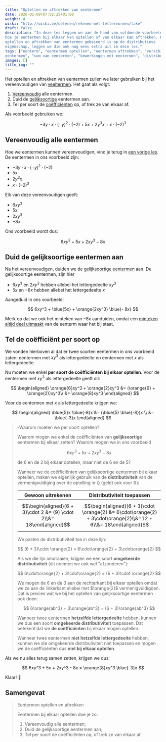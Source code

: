 ```yaml
---
title: "Optellen en aftrekken van eentermen"
date: 2020-01-09T07:02:25+01:00
weight: 4
wiski: "http://wiski.be/oefenen/rekenen-met-lettervormen/take"
draft: false
description: "In deze les leggen we aan de hand van voldoende voorbeelden uit
hoe je eentermen bij elkaar kan optellen of van elkaar kan aftrekken. Omdat het
optellen en aftrekken van eentermen gebaseerd is op de distributieve
eigenschap, leggen we die ook nog eens extra uit in deze les."
tags: ["eenterm", "eentermen optellen", "eentermen aftrekken", "verschil van
eentermen", "som van eentermen", "bewerkingen met eentermen", "distributiviteit"]
images: []
title_img: ""
---
```


Het optellen en aftrekken van eentermen zullen we later gebruiken bij het
vereenvoudigen van [veeltermen](../../veeltermen). Het gaat als volgt:

1. [Vereenvoudig](../vereenvoudigen) alle eentermen.
2. Duid de [gelijksoortige](../eenterm#gelijksoortige-eentermen) eentermen aan.
3. Tel per soort de [coëfficiënten](../eenterm#coëfficiënt-en-lettergedeelte)
   op, of trek ze van elkaar af.

Als voorbeeld gebruiken we:


$$
-3y\cdot x\cdot(-y)^2\cdot (-2) + 5x + 2y^3x + x\cdot (-2)^3
$$


## Vereenvoudig alle eentermen

Hoe we eentermen kunnen vereenvoudigen, vind je terug in [een vorige
les](../vereenvoudigen). De eentermen in ons voorbeeld zijn:

-   $-3y\cdot x\cdot(-y)^2\cdot (-2)$
-   $5x$
-   $2y^3x$
-   $x\cdot (-2)^3$

Elk van deze vereenvoudigen geeft:

-   $6xy^3$
-   $5x$
-   $2xy^3$
-   $-8x$

Ons voorbeeld wordt dus:


$$
6xy^3 + 5x + 2xy^3 - 8x
$$


## Duid de gelijksoortige eentermen aan

Na het vereenvoudigen, duiden we de [gelijksoortige
eentermen](../eenterm/#gelijksoortige-eentermen) aan. De gelijksoortige
eentermen, zijn hier

-   $6xy^3$ en $2xy^3$ hebben allebei het lettergedeelte $xy^3$
-   $5x$ en $-8x$ hebben allebei het lettergedeelte $x$

Aangeduid in ons voorbeeld:


$$
6xy^3 + \blue{5x} + \orange{2xy^3} \blue{- 8x}
$$


Merk op dat we ook het minteken van $- 8x$ aanduiden, omdat een
[minteken altijd deel uitmaakt](../eenterm/#coëfficiënt-en-lettergedeelte) van
de eenterm waar het bij staat.

## Tel de coëfficiënt per soort op

We vonden hierboven al dat er twee soorten eentermen in ons voorbeeld zaten:
eentermen met $xy^3$ als lettergedeelte en eentermen met $x$ als
lettergedeelte.

Nu moeten we enkel **per soort de coëfficiënten bij elkaar optellen**. Voor de
eentermen met $xy^3$ als lettergedeelte geeft dit:

$$
\begin{aligned}
\orange{6}xy^3 + \orange{2}xy^3 &= (\orange{6} + \orange{2})xy^3\\
&= \orange{8}xy^3
\end{aligned}
$$

Voor de eentermen met $x$ als lettergedeelte krijgen we:

$$
\begin{aligned}
\blue{5}x \blue{-8}x &= (\blue{5} \blue{-8})x \\
&= \blue{-3}x
\end{aligned}
$$

> -Waarom moeten we per soort optellen?
> 
> Waarom mogen we enkel de coëfficiënten van **gelijksoortige** eentermen bij
> elkaar zetten? Waarom mogen we in ons voorbeeld
> 
> 
> $$
> 6xy^3 + 5x + 2xy^3 - 8x
> $$
> 
> 
> de $6$ en de $2$ bij elkaar optellen, maar niet de $6$ en de $5$?
> 
> Wanneer we de coëfficiënten van gelijksoortige eentermen bij elkaar optellen,
> maken we eigenlijk gebruik van de **distributiviteit** van de vermenigvuldiging
> over de optelling in $\mathbb{Q}$ <Mute>(geldt ook voor $\mathbb{R}$)</Mute>:
> 
> | Gewoon uitrekenen                                                  | Distributiviteit toepassen                                                                                    |
> | -----------------                                                  | --------------------------                                                                                    |
> | $$\begin{aligned}(6 + 3)\cdot 2 &= (9) \cdot 2\\&= 18\end{aligned}$$ | $$\begin{aligned}(6 + 3)\cdot \orange{2} &= 6\cdot\orange{2} + 3\cdot\orange{2}\\&=12 + 6\\&= 18\end{aligned}$$ |
> 
> 
> We pasten de distributiviteit toe in deze lijn:
> 
> 
> $$
> (6 + 3)\cdot \orange{2} = 6\cdot\orange{2} + 3\cdot\orange{2}
> $$
> 
> 
> Als we die lijn omdraaien, krijgen we een soort **omgekeerde
> distributiviteit** <Mute>(dit noemen we ook wel "afzonderen")</Mute>:
> 
> 
> $$
> 6\cdot\orange{2} + 3\cdot\orange{2} = (6 + 3)\cdot \orange{2}
> $$
> 
> 
> We mogen de $6$ en de $3$ aan de rechterkant bij elkaar optellen omdat we ze
> aan de linkerkant allebei met $\orange{2}$ vermenigvuldigden. Dat is precies
> wat we bij het optellen van gelijksoortige eentermen ook doen:
> 
> 
> $$
> 6\orange{ab^3} + 3\orange{ab^3} = (6 + 3)\orange{ab^3}
> $$
> 
> 
> Wanneer twee eentermen **hetzelfde lettergedeelte** hebben, kunnen we dus een
> soort **omgekeerde distributiviteit** toepassen. Dat betekent dat we **de
> coëfficiënten** bij elkaar mogen optellen.
> 
> Wanneer twee eentermen **niet hetzelfde lettergedeelte** hebben, kunnen we die
> omgekeerde distributiviteit niet toepassen en mogen we de coëfficiënten dus
> **niet bij elkaar optellen**.

Als we nu alles terug samen zetten, krijgen we dus:


$$
6xy^3 + 5x + 2xy^3 - 8x = \orange{8}xy^3 \blue{-3}x
$$


Klaar! 🎉

## Samengevat

> Eentermen optellen en aftrekken
> 
> Eentermen bij elkaar optellen doe je zo:
> 
> 1. Vereenvoudig alle eentermen;
> 2. Duid de gelijksoortige eentermen aan;
> 3. Tel per soort de coëfficiënten op, of trek ze van elkaar af.

